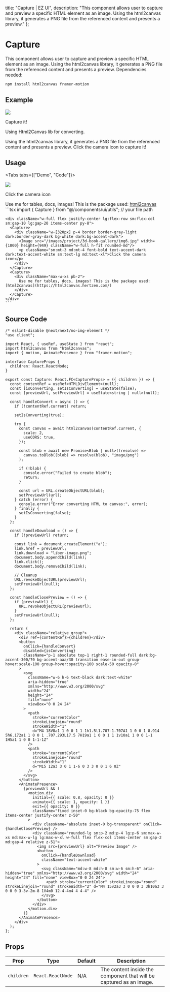 
  title: "Capture | EZ UI",
  description: "This component allows user to capture and preview a specific HTML element as an image. Using the html2canvas library, it generates a PNG file from the referenced content and presents a preview."
};

# Capture
This component allows user to capture and preview a specific HTML element as an image. Using the html2canvas library, it generates a PNG file from the referenced content and presents a preview. Dependencies needed:

```bash
npm install html2canvas framer-motion 
```


## Example

<ExampleBox>
  <div className="w-full flex sm:flex-col lg:flex-row gap-10 items-center justify-around">
    <Capture>
      <div className="w-[320px] p-4 border border-gray-light dark:border-gray-dark bg-white dark:bg-accent-dark">
        <Image src="/images/project/3d-book-gallery/img2.jpg" width={1800} height={949} className="w-full h-fit rounded-md"/>
        <p className="sm:mt-3 md:mt-4 font-bold text-accent-dark dark:text-accent-white sm:text-lg md:text-xl">Capture it!</p>
        <p className="sm:mt-1 md:mt-2 font-semibold text-accent-300 dark:text-accent-900 sm:text-xs md:text-sm">Using Html2Canvas lib for converting.</p>
      </div>
    </Capture>
    <Capture>
      <div className="max-w-xs pb-2 not-prose">
        Using the html2canvas library, it generates a PNG file from the referenced content and presents a preview. Click the camera icon to capture it!
      </div>
    </Capture>
  </div>
</ExampleBox>

## Usage

<Tabs tabs={["Demo", "Code"]}>
  <Tab title="Demo">
    <div className="w-full flex justify-center lg:flex-row sm:flex-col sm:gap-10 lg:gap-20 items-center py-8">
      <Capture>
        <div className="w-[320px] p-4 border border-gray-light dark:border-gray-dark bg-white dark:bg-accent-dark">
          <Image src="/images/project/3d-book-gallery/img6.jpg" width={1800} height={949} className="w-full h-fit rounded-md"/>
          <p className="sm:mt-3 md:mt-4 font-bold text-accent-dark dark:text-accent-white sm:text-lg md:text-xl">Click the camera icon</p>
        </div>
      </Capture>
      <Capture>
        <div className="max-w-xs pb-2">
          Use me for tables, docs, images! This is the package used: [html2canvas](https://html2canvas.hertzen.com/)
        </div>
      </Capture>
    </div>
  </Tab>
  <Tab title="Code">
    ```tsx
    import { Capture } from "@/components/ui/utils";  // your file path

    <div className="w-full flex justify-center lg:flex-row sm:flex-col sm:gap-10 lg:gap-20 items-center py-8">
      <Capture>
        <div className="w-[320px] p-4 border border-gray-light dark:border-gray-dark bg-white dark:bg-accent-dark">
          <Image src="/images/project/3d-book-gallery/img6.jpg" width={1800} height={949} className="w-full h-fit rounded-md"/>
          <p className="sm:mt-3 md:mt-4 font-bold text-accent-dark dark:text-accent-white sm:text-lg md:text-xl">Click the camera icon</p>
        </div>
      </Capture>
      <Capture>
        <div className="max-w-xs pb-2">
          Use me for tables, docs, images! This is the package used: [html2canvas](https://html2canvas.hertzen.com/)
        </div>
      </Capture>
    </div>
    ```
  </Tab>
</Tabs>

## Source Code

```tsx
/* eslint-disable @next/next/no-img-element */
"use client";

import React, { useRef, useState } from "react";
import html2canvas from "html2canvas";
import { motion, AnimatePresence } from "framer-motion";

interface CaptureProps {
  children: React.ReactNode;
}

export const Capture: React.FC<CaptureProps> = ({ children }) => {
  const contentRef = useRef<HTMLDivElement>(null);
  const [isConverting, setIsConverting] = useState(false);
  const [previewUrl, setPreviewUrl] = useState<string | null>(null);

  const handleConvert = async () => {
    if (!contentRef.current) return;

    setIsConverting(true);

    try {
      const canvas = await html2canvas(contentRef.current, {
        scale: 2,
        useCORS: true,
      });

      const blob = await new Promise<Blob | null>((resolve) =>
        canvas.toBlob((blob) => resolve(blob), "image/png")
      );

      if (!blob) {
        console.error("Failed to create blob");
        return;
      }

      const url = URL.createObjectURL(blob);
      setPreviewUrl(url);
    } catch (error) {
      console.error("Error converting HTML to canvas:", error);
    } finally {
      setIsConverting(false);
    }
  };

  const handleDownload = () => {
    if (!previewUrl) return;

    const link = document.createElement("a");
    link.href = previewUrl;
    link.download = "liber-image.png";
    document.body.appendChild(link);
    link.click();
    document.body.removeChild(link);

    // Cleanup
    URL.revokeObjectURL(previewUrl);
    setPreviewUrl(null);
  };

  const handleClosePreview = () => {
    if (previewUrl) {
      URL.revokeObjectURL(previewUrl);
    }
    setPreviewUrl(null);
  };

  return (
    <div className="relative group">
      <div ref={contentRef}>{children}</div>
      <button
        onClick={handleConvert}
        disabled={isConverting}
        className="p-1 absolute top-1 right-1 rounded-full dark:bg-accent-300/70 bg-accent-aaa/30 transition ease-in-out group-hover:scale-100 group-hover:opacity-100 scale-50 opacity-0"
      >
        <svg
          className="w-6 h-6 text-black dark:text-white"
          aria-hidden="true"
          xmlns="http://www.w3.org/2000/svg"
          width="24"
          height="24"
          fill="none"
          viewBox="0 0 24 24"
        >
          <path
            stroke="currentColor"
            strokeLinejoin="round"
            strokeWidth="1"
            d="M4 18V8a1 1 0 0 1 1-1h1.5l1.707-1.707A1 1 0 0 1 8.914 5h6.172a1 1 0 0 1 .707.293L17.5 7H19a1 1 0 0 1 1 1v10a1 1 0 0 1-1 1H5a1 1 0 0 1-1-1Z"
          />
          <path
            stroke="currentColor"
            strokeLinejoin="round"
            strokeWidth="1"
            d="M15 12a3 3 0 1 1-6 0 3 3 0 0 1 6 0Z"
          />
        </svg>
      </button>
      <AnimatePresence>
        {previewUrl && (
          <motion.div
            initial={{ scale: 0.8, opacity: 0 }}
            animate={{ scale: 1, opacity: 1 }}
            exit={{ opacity: 0 }}
            className="fixed inset-0 bg-black bg-opacity-75 flex items-center justify-center z-50"
          >
            <div className="absolute inset-0 bg-transparent" onClick={handleClosePreview} />
            <div className="rounded-lg sm:p-2 md:p-4 lg:p-6 sm:max-w-xs md:max-w-lg lg:max-w-xl w-full flex flex-col items-center sm:gap-2 md:gap-4 relative z-51">
              <img src={previewUrl} alt="Preview Image" />
              <button
                onClick={handleDownload}
                className="text-accent-white"
              >
                <svg className="md:w-8 md:h-8 sm:w-6 sm:h-6" aria-hidden="true" xmlns="http://www.w3.org/2000/svg" width="24" height="24" fill="none" viewBox="0 0 24 24">
                  <path stroke="currentColor" strokeLinecap="round" strokeLinejoin="round" strokeWidth="2" d="M4 15v2a3 3 0 0 0 3 3h10a3 3 0 0 0 3-3v-2m-8 1V4m0 12-4-4m4 4 4-4" />
                </svg>
              </button>
            </div>
          </motion.div>
        )}
      </AnimatePresence>
    </div>
  );
};

```


## Props

| Prop       | Type                  | Default       | Description                                                                    |
|------------|-----------------------|---------------|--------------------------------------------------------------------------------|
| `children` | `React.ReactNode`      | N/A           | The content inside the component that will be captured as an image.           |
